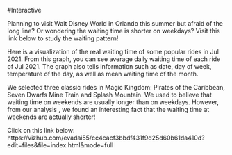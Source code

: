 #Interactive

  Planning to visit Walt Disney World in Orlando this summer but afraid of the long line? Or wondering the waiting time is shorter on weekdays? Visit this link below to study the waiting pattern!  
  
  Here is a visualization of the real waiting time of some popular rides in Jul 2021. From this graph, you can see average daily waiting time of each ride of Jul 2021. The graph also tells information such as date, day of week, temperature of the day, as well as mean waiting time of the month.  
  
  We selected three classic rides in Magic Kingdom: Pirates of the Caribbean, Seven Dwarfs Mine Train and Splash Mountain. We used to believe that waiting time on weekends are usually longer than on weekdays. However, from our analysis , we found an interesting fact that the waiting time at weekends are actually shorter! 

Click on this link below:
https://vizhub.com/evadai55/cc4cacf3bbdf431f9d25d60b61da410d?edit=files&file=index.html&mode=full
